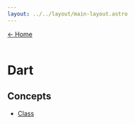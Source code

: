---
layout: ../../layout/main-layout.astro
---

<a href="/">← Home </a> <br /> <br />

# Dart

## Concepts
- [Class](./dart/class)
